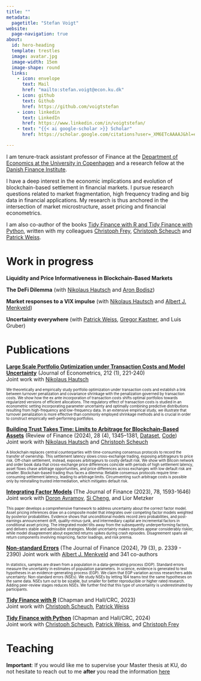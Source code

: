 ```yaml
---
title: ""
metadata:
  pagetitle: "Stefan Voigt"
website:
  page-navigation: true
about:
  id: hero-heading
  template: trestles
  image: avatar.jpg
  image-width: 15em
  image-shape: round
  links:
    - icon: envelope
      text: Mail
      href: "mailto:stefan.voigt@econ.ku.dk"
    - icon: github
      text: Github
      href: https://github.com/voigtstefan
    - icon: linkedin
      text: LinkedIn
      href: https://www.linkedin.com/in/voigtstefan/
    - text: "{{< ai google-scholar >}} Scholar"
      href: https://scholar.google.com/citations?user=_XM6ETcAAAAJ&hl=en

---
```


:::{#hero-heading}

I am tenure-track assistant professor of Finance at the [Department of Economics at the University in Copenhagen](https://www.economics.ku.dk/) and a research fellow at the [Danish Finance Institute](https://danishfinanceinstitute.dk/).

I have a deep interest in the economic implications and evolution of blockchain-based settlement in financial markets. 
I pursue research questions related to market fragmentation, high frequency trading and big data in financial applications. 
My research is thus anchored in the intersection of market microstructure, asset pricing and financial econometrics. 

I am also co-author of the books [Tidy Finance with R and Tidy Finance with Python](https://tidy-finance.org?utm_source=voigtstefan.me), written with my colleagues [Christoph Frey](https://sites.google.com/site/christophfrey/), [Christoph Scheuch](https://christophscheuch.github.io/) and [Patrick Weiss](https://sites.google.com/view/patrick-weiss).

:::

# Work in progress {#working-papers}

**Liquidity and Price Informativeness in Blockchain-Based Markets**

**The DeFi Dilemma** (with [Nikolaus Hautsch](https://homepage.univie.ac.at/nikolaus.hautsch/) and [Aron Bodisz](https://www.vgsf.ac.at/students-graduates/students/aron-bodisz/))   

**Market responses to a VIX impulse** (with [Nikolaus Hautsch](https://homepage.univie.ac.at/nikolaus.hautsch/) and [Albert J. Menkveld](https://albertjmenkveld.com/))

**Uncertainty everywhere** (with [Patrick Weiss](https://sites.google.com/view/patrick-weiss), [Gregor Kastner](https://www.aau.at/team/kastner-gregor/), and Luis Gruber)

# Publications

**[Large Scale Portfolio Optimization under Transaction Costs and Model Uncertainty](https://doi.org/10.1016/j.jeconom.2019.04.028)** (Journal of Econometrics, 212 (1), 221-240) <br/>
Joint work with [Nikolaus Hautsch](https://homepage.univie.ac.at/nikolaus.hautsch/)

::: {style="font-size: 70%;"}
We theoretically and empirically study portfolio optimization under transaction costs and establish a link between turnover penalization and covariance shrinkage with the penalization governed by transaction costs. We show how the ex ante incorporation of transaction costs shifts optimal portfolios towards regularized versions of efficient allocations. The regulatory effect of transaction costs is studied in an econometric setting incorporating parameter uncertainty and optimally combining predictive distributions resulting from high-frequency and low-frequency data. In an extensive empirical study, we illustrate that turnover penalization is more effective than commonly employed shrinkage methods and is crucial in order to construct empirically well-performing portfolios.
:::

**[Building Trust Takes Time: Limits to Arbitrage for Blockchain-Based Assets](https://academic.oup.com/rof/article/28/4/1345/7609678?utm_source=authortollfreelink&utm_campaign=rof&utm_medium=email&guestAccessKey=ba104ee6-1cc7-4f3a-a2b6-6534646981c1)** (Review of Finance (2024), 28 (4), 1345–1381, [Dataset](https://datadryad.org/stash/dataset/doi:10.5061/dryad.q2bvq83rn), [Code](https://github.com/voigtstefan/building_trust_takes_time)) <br/>
Joint work with [Nikolaus Hautsch](https://homepage.univie.ac.at/nikolaus.hautsch/) and [Christoph Scheuch](https://christophscheuch.github.io/)

::: {style="font-size: 70%;"}
A blockchain replaces central counterparties with time-consuming consensus protocols to record the transfer of ownership. This settlement latency slows cross-exchange trading, exposing arbitrageurs to price risk. Off-chain settlement, instead, exposes arbitrageurs to costly default risk. We show with Bitcoin network and order book data that cross-exchange price differences coincide with periods of high settlement latency, asset flows chase arbitrage opportunities, and price differences across exchanges with low default risk are smaller. Blockchain-based trading thus faces a dilemma: Reliable consensus protocols require time-consuming settlement latency, leading to arbitrage limits. Circumventing such arbitrage costs is possible only by reinstalling trusted intermediation, which mitigates default risk.
:::
**[Integrating Factor Models](https://onlinelibrary.wiley.com/doi/full/10.1111/jofi.13226)** (The Journal of Finance (2023), 78, 1593-1646) <br/>
Joint work with [Doron Avramov](https://faculty.runi.ac.il/davramov/), [Si Cheng](https://si-cheng.net/), and Lior Metzker

::: {style="font-size: 70%;"}
This paper develops a comprehensive framework to address uncertainty about the correct factor model. Asset pricing inferences draw on a composite model that integrates over competing factor models weighted by posterior probabilities. Evidence shows that unconditional models record zero probabilities, and post-earnings announcement drift, quality-minus-junk, and intermediary capital are incremental factors in conditional asset pricing. The integrated model tilts away from the subsequently underperforming factors, and delivers stable and admissible strategies. Model uncertainty makes equities appear considerably riskier, while model disagreement about expected returns spikes during crash episodes. Disagreement spans all return components involving mispricing, factor loadings, and risk premia.
:::

**[Non-standard Errors](https://onlinelibrary.wiley.com/doi/full/10.1111/jofi.13337)** (The Journal of Finance (2024), 79 (3), p. 2339 - 2390)
Joint work with [Albert J. Menkveld](https://albertjmenkveld.com/) and 341 co-authors

::: {style="font-size: 70%;"}
In statistics, samples are drawn from a population in a data-generating process (DGP). Standard errors measure the uncertainty in estimates of population parameters. In science, evidence is generated to test hypotheses in an evidence-generating process (EGP). We claim that EGP variation across researchers adds uncertainty: Non-standard errors (NSEs). We study NSEs by letting 164 teams test the same hypotheses on the same data. NSEs turn out to be sizable, but smaller for better reproducible or higher rated research. Adding peer-review stages reduces NSEs. We further find that this type of uncertainty is underestimated by participants.
::: 

**[Tidy Finance with R](https://www.tidy-finance.org/r/)** (Chapman and Hall/CRC, 2023) <br/>
Joint work with [Christoph Scheuch](https://christophscheuch.github.io/), [Patrick Weiss](https://sites.google.com/view/patrick-weiss)

**[Tidy Finance with Python](https://www.tidy-finance.org/python/)** (Chapman and Hall/CRC, 2024)  <br/>
Joint work with [Christoph Scheuch](https://christophscheuch.github.io/), [Patrick Weiss](https://sites.google.com/view/patrick-weiss), and [Christoph Frey](https://sites.google.com/site/christophfrey/)

# Teaching

**Important**: If you would like me to supervise your Master thesis at KU, do not hesitate to reach out to me **after** you read the information [here](blog/blog-thesis-supervision.qmd)

<!-- Calendly badge widget begin -->
<link href="https://assets.calendly.com/assets/external/widget.css" rel="stylesheet">
<script src="https://assets.calendly.com/assets/external/widget.js" type="text/javascript" async></script>
<script type="text/javascript">window.onload = function() { Calendly.initBadgeWidget({ url: 'https://calendly.com/voigtstefan', text: 'Supervision meeting needed? Arrange here!', color: '#9e2a2f', textColor: '#f9f9f9', branding: false }); }</script>
<!-- Calendly badge widget end -->
